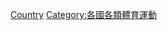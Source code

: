 {{Commons cat|Rowing by country}}
{{Categories by country|nocat}}

[[Category:賽艇|Country]]
[[Category:各國各類體育運動|Category:各國各類體育運動]]